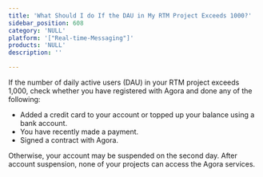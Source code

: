 ```yaml
---
title: 'What Should I do If the DAU in My RTM Project Exceeds 1000?'
sidebar_position: 608 
category: 'NULL' 
platform: '["Real-time-Messaging"]'
products: 'NULL'   
description: '' 

---
```



If the number of daily active users (DAU) in your RTM project exceeds 1,000, check whether you have registered with Agora and done any of the following:
- Added a credit card to your account or topped up your balance using a bank account.
- You have recently made a payment.
- Signed a contract with Agora.

Otherwise, your account may be suspended on the second day. After account suspension, none of your projects can access the Agora services.